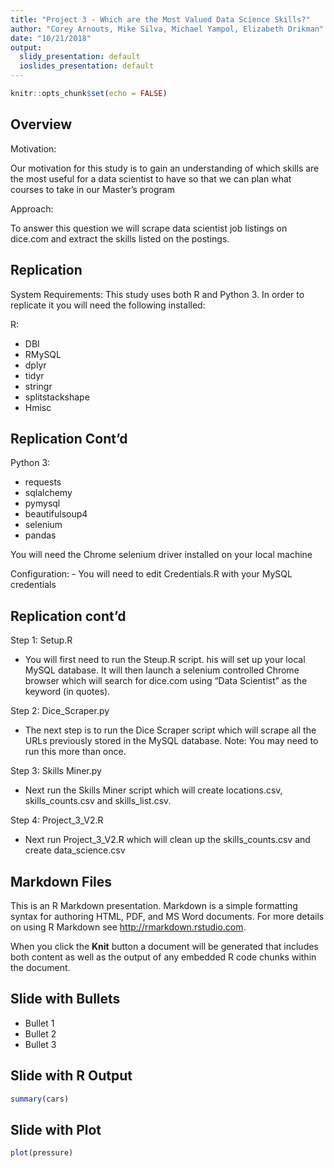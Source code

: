 ```yaml
---
title: "Project 3 - Which are the Most Valued Data Science Skills?"
author: "Corey Arnouts, Mike Silva, Michael Yampol, Elizabeth Drikman"
date: "10/21/2018"
output:
  slidy_presentation: default
  ioslides_presentation: default
---
```


```r
knitr::opts_chunk$set(echo = FALSE)
```

## Overview

Motivation:

Our motivation for this study is to gain an understanding of which skills are the most useful for a data scientist to have so that we can plan what courses to take in our Master's program

Approach:

To answer this question we will scrape data scientist job listings on dice.com and extract the skills listed on the postings.

## Replication

System Requirements:
This study uses both R and Python 3. In order to replicate it you will need the following installed:

R:

- DBI
- RMySQL
- dplyr
- tidyr
- stringr
- splitstackshape
- Hmisc

## Replication Cont'd

Python 3:

- requests
- sqlalchemy
- pymysql
- beautifulsoup4
- selenium
- pandas

You will need the Chrome selenium driver installed on your local machine

Configuration:
- You will need to edit Credentials.R with your MySQL credentials

## Replication cont'd

Step 1: Setup.R

- You will first need to run the Steup.R script. his will set up your local MySQL database. It will then launch a selenium controlled Chrome browser which will search for dice.com using "Data Scientist" as the keyword (in quotes).

Step 2: Dice_Scraper.py

- The next step is to run the Dice Scraper script which will scrape all the URLs previously stored in the MySQL database. Note: You may need to run this more than once.

Step 3: Skills Miner.py

- Next run the Skills Miner script which will create locations.csv, skills_counts.csv and skills_list.csv.

Step 4: Project_3_V2.R

- Next run Project_3_V2.R which will clean up the skills_counts.csv and create data_science.csv

## Markdown Files

This is an R Markdown presentation. Markdown is a simple formatting syntax for authoring HTML, PDF, and MS Word documents. For more details on using R Markdown see <http://rmarkdown.rstudio.com>.

When you click the **Knit** button a document will be generated that includes both content as well as the output of any embedded R code chunks within the document.

## Slide with Bullets

- Bullet 1
- Bullet 2
- Bullet 3

## Slide with R Output

```r
summary(cars)
```

## Slide with Plot

```r
plot(pressure)
```

